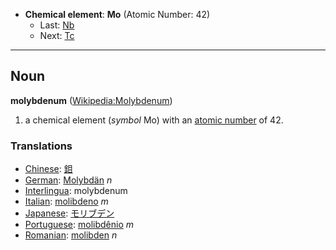 *'''Chemical element''': '''Mo''' (Atomic Number: 42)
**Last: [[Niobium|Nb]]
**Next: [[Technetium|Tc]]
----
== Noun ==
'''molybdenum''' ([[en:Molybdenum|Wikipedia:Molybdenum]])

# a chemical element (''symbol'' Mo) with an [[atomic number]] of 42.

===Translations===
*[[Chinese]]: [[鉬]]
*[[German]]: [[Molybdän]] ''n''
*[[Interlingua]]: molybdenum
*[[Italian]]: [[molibdeno]] ''m''
*[[Japanese]]: [[モリブデン]]
*[[Portuguese]]: [[molibdênio]] ''m''
*[[Romanian]]: [[molibden]] ''n''